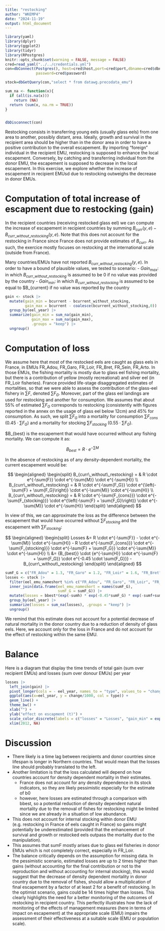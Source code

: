 ```yaml
---
title: "restocking"
author: "WKEMP4"
date: "2024-11-19"
output: html_document
---
```


```r
library(yaml)
library(dplyr)
library(ggplot2)
library(tidyr)
library(RPostgres)
knitr::opts_chunk$set(warning = FALSE, message = FALSE)
cred=read_yaml("../../credentials.yml")
con=dbConnect(Postgres(), host=cred$host,port=cred$port,dbname=cred$dbname,user=cred$user,
              password=cred$password)

stock=dbGetQuery(con,"select * from datawg.precodata_emu")

sum_na <- function(x){
  if (all(is.na(x)))
    return (NA)
  return (sum(x, na.rm = TRUE))
}


dbDisconnect(con)
```

Restocking consists in transferring young eels (usually glass eels) from one area to another, possibly distant, area. Ideally, growth and survival in the recipient area should be higher than in the donor area in order to have a positive contribution to the overall escapement. By importing "foreign" individual in the recipient EMU, restocking is supposed to enhance the local escapement. Conversely, by catching and transferring individual from the donor EMU, the escapement is supposed to decrease in the local escapement. In this exercise, we explore whether the increase of escapement in recipient EMUsd due to restocking outweighs the decrease in donor EMUs.


# Computation of total increase of escapment due to restocking (gain)
In the recipient countries (receiving restocked glass eel) we can compute the
increase of escapement in recipient countries by summing
$B_{curr}(y,e) - B_{curr\_without\_restocking}(y,e)$. Note that this does not
account for the restocking in France since France does not provide estimates of
$B_{curr}$. As such, the exercice mostly focuses on restocking at the
international scale (outside from France).

Many countries/EMUs have not reported $B_{curr\_without\_restocking}(y,e)$. In order to have a bound of plausible values, we tested to scenario:
- $Gain_{max}$: in which $B_{curr\_without\_restocking}$ is assumed to be 0 if no value was provided by the country
- $Gain_{min}$: in which $B_{curr\_without\_restocking}$ is assumed to be equal to $B_{current} if no value was reported by the country

```r
gain <- stock |>
  mutate(gain_min = bcurrent - bcurrent_without_stocking,
         gain_max = bcurrent - coalesce(bcurrent_without_stocking,0)) |>
  group_by(eel_year) |>
  summarize(gain_min = sum_na(gain_min),
            gain_max = sum_na(gain_max),
            .groups = "keep") |>
  ungroup()


```

# Computation of loss
We assume here that most of the restocked eels are caught as glass eels in
France, in EMUs FR_Adou, FR_Garo, FR_Loir, FR_Bret, FR_Sein, FR_Arto. In those
EMUs, the fishing mortality is mostly due to glass eel fishing
mortality, but there is a contribution of yellow (mostly recreational) and
silver eel (in FR_Loir fisheries). France provided life-stage disaggregated
estimates of mortalities, so that we were able to assess the contribution of the glass-eel fishery in $\sum{F}$, denoted $\sum{F_G}$. Moreover, part of the glass eel landings are used for restocking and another for consumption. We assumes that about 55%
of estimated $\sum{F_G}$ corresponds to restocking (consistently with figures
reported in the annex on the usage of glass eel below 12cm) and 45% for
consumption. As such, we split $\sum{F_G}$ into a mortality for consumption
$\sum{F_{cons}}$ ($0.45 \cdot \sum{F_G}$) and a mortality for stocking
$\sum{F_{stocking}}$ ($0.55 \cdot \sum{F_G}$).

$B_{best} is the escapement that would have occurred without any fishing mortality. We can compute it as:

$$
B_{best} = R \cdot e^{-\sum{M}} 
$$

In the absence of restocking as of any density-dependent mortality, the current escapement would be:

$$
\begin{aligned}
\begin{split}
B_{curr\_without\_restocking} = & R \cdot e^{-\sum{F}} \cdot e^{-\sum{M}} \cdot e^{-\sum{H}} \\
B_{curr\_without\_restocking} = & R \cdot e^{-\sum{F_G}} \cdot e^{\left(-\sum{F} + \sum{F_G}\right)} \cdot e^{-\sum{M}} \cdot e^{-\sum{H}} \\
B_{curr\_without\_restocking} = & R \cdot e^{-\sum{F_{cons}}} \cdot e^{-\sum{F_{stocking}}} \cdot e^{\left(-\sum{F} + \sum{F_G}\right)} \cdot e^{-\sum{M}} \cdot e^{-\sum{H}}
\end{split}
\end{aligned}
$$

In view of this, we can approximate the loss as the difference between the escapement that would have occurred without $\sum{F_{stocking}}$ and the escapement with $\sum{F_{stocking}}$:

$$
\begin{aligned}
\begin{split}
 Losses &=   R  \cdot e^{-\sum{F}} - \cdot 
e^{-\sum{M}} \cdot e^{-\sum{H}} -
 R \cdot e^{-\sum{F_{cons}}} \cdot
e^{-\sum{F_{stocking}}} \cdot e^{-\sum{F} + \sum{F_G}} \cdot e^{-\sum{M}} \cdot
e^{-\sum{H}}  \\  
&=  {B_{best}} \cdot {e^{-\sum{H}} \cdot e^{-\sum{F} +
\sum{F_G}} \cdot e^{-0.45 \cdot \sum{F_G}}} -B_{curr\_without\_restocking}
\end{split}
\end{aligned}
$$

```r
sumF_G = c("FR_Adou" = 1.3, "FR_Garo" = 1.2, "FR_Loir" = 1.6, "FR_Bret" = 0.73, "FR_Sein" = 0.57, "FR_Arto" = 0.26)
losses <- stock |>
  filter(eel_emu_nameshort %in% c("FR_Adou", "FR_Garo", "FR_Loir", "FR_Bret", "FR_Sein", "FR_Arto")) |>
  inner_join(data.frame(eel_emu_nameshort = names(sumF_G),
                        sumF_G = sumF_G)) |>
  mutate(losses = bbest*(exp(-sumh) * exp(-0.45*sumF_G) * exp(-sumf+sumF_G)) - bcurrent_without_stocking) |>
  group_by(eel_year) |>
  summarize(losses = sum_na(losses), .groups = "keep") |>
  ungroup()
```

We remind that this estimate does not account for a potential decrease of natural mortality in the donor country due to a reduction of density of glass eels. Here, we account only for the loss in France and do not account for the effect of restocking within the same EMU.

# Balance
Here is a diagram that display the time trends of total gain (sum over recipient EMUs) and losses (sum over donour EMUs) per year

```r
losses |>
  left_join(gain) |>
  pivot_longer(cols = - eel_year, names_to = "type", values_to = "change" ) |>
  ggplot(aes(x=eel_year, y = change/1000, col = type)) +
  geom_line() +
  theme_bw() +
  xlab("") + 
  ylab("effect on escapment (t)") +
  scale_color_discrete(labels = c("losses" = "Losses", "gain_min" = expression(Gain[min]), "gain_max" = expression(Gain[max]))) +
  xlim(2012, NA)
```


# Discussion
- There likely is a time lag between recipients and donor countries since
  lifespan is longer in Northern countries. That would mean that the losses line
  should probably translated to the left.
- Another limitation is that the loss calculated will depend on how countries
  account for density dependent mortality in their estimates.
  - France does not account for any density dependence in its stock indicators, so they are likely pessimistic especially for the estimate of b0
  - however, here losses are estimated through a comparison with bbest, so a potential reduction of density dependent natural mortality due to the removal of fishes for restocking might be limited since we are already in a situation of low abundance.
- This does not account for internal stocking within donor EMU (e.g. restocking
  in France of eels caught in France) so gains might potentially be
  underestimated (provided that the enhancement of survival and growth or
  restocked eels outpass the mortality due to the manipulation).
- This assumes that sumF mostly arises due to glass eel fisheries in donor EMUs
  which is not completely correct, especially in FR_Loir.
- The balance critically depends on the assumption for missing data. In the pessimistic scenario, estimated losses are up to 2 times higher than gains (without accounting for the final contribution or not to the reproduction and without accounting for internal stocking), this would suggest that the decrease of density dependent mortality in donor country due to the removal of fishes, should allow a multiplication of final escapement by a factor of at least 2 for a benefit of restocking. In the optimist scenario, gains could be 14 times higher than losses. This clearly highlights the need for a better monitoring of the outcomes of restocking in recipient country. This perfectly illustrates how the lack of monitoring of the effects of management measures (here in terms of impact on escapement) at the appropriate scale (EMU) impairs the assessment of their effectiveness at a suitable scale (EMU or population scale).